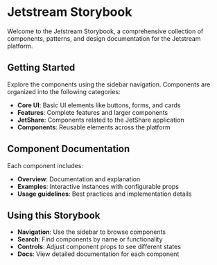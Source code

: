 
<Meta title="Introduction" />

# Jetstream Storybook

Welcome to the Jetstream Storybook, a comprehensive collection of components, patterns, and design documentation for the Jetstream platform.

## Getting Started

Explore the components using the sidebar navigation. Components are organized into the following categories:

- **Core UI**: Basic UI elements like buttons, forms, and cards
- **Features**: Complete features and larger components
- **JetShare**: Components related to the JetShare application
- **Components**: Reusable elements across the platform

## Component Documentation

Each component includes:

- **Overview**: Documentation and explanation
- **Examples**: Interactive instances with configurable props
- **Usage guidelines**: Best practices and implementation details

## Using this Storybook

- **Navigation**: Use the sidebar to browse components
- **Search**: Find components by name or functionality
- **Controls**: Adjust component props to see different states
- **Docs**: View detailed documentation for each component 